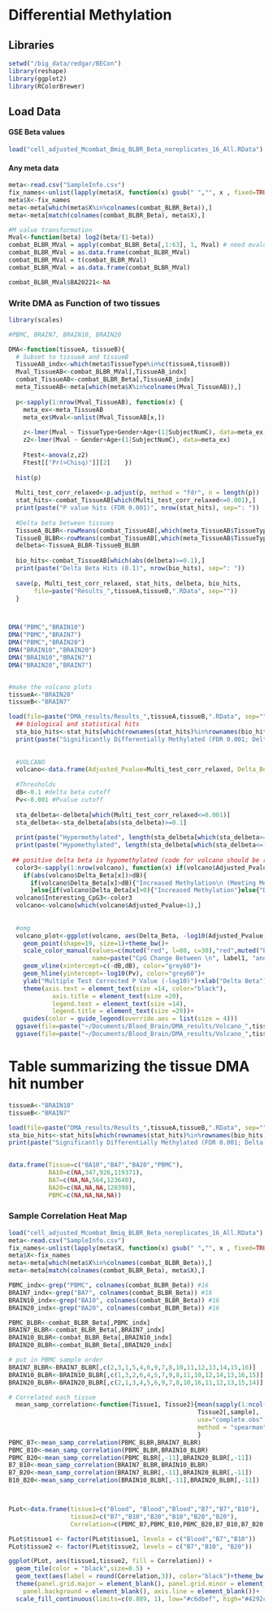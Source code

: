 Differential Methylation
========================================================

## Libraries
```r
setwd("/big_data/redgar/BECon")
library(reshape)
library(ggplot2)
library(RColorBrewer)
```

## Load Data
#### GSE Beta values
```r
load("cell_adjusted_Mcombat_Bmiq_BLBR_Beta_noreplicates_16_All.RData") #441198     64
```

#### Any meta data
```r
meta<-read.csv("SampleInfo.csv")
fix_names<-unlist(lapply(meta$X, function(x) gsub(" ","", x , fixed=TRUE)))
meta$X<-fix_names
meta<-meta[which(meta$X%in%colnames(combat_BLBR_Beta)),]
meta<-meta[match(colnames(combat_BLBR_Beta), meta$X),]

#M value transformation
Mval<-function(beta) log2(beta/(1-beta))
combat_BLBR_MVal = apply(combat_BLBR_Beta[,1:63], 1, Mval) # need mvalues for combat (but rm BA20221 for now cause all NA)
combat_BLBR_MVal = as.data.frame(combat_BLBR_MVal)
combat_BLBR_MVal = t(combat_BLBR_MVal)
combat_BLBR_MVal = as.data.frame(combat_BLBR_MVal)

combat_BLBR_MVal$BA20221<-NA

```



### Write DMA as Function of two tissues
```r
library(scales)

#PBMC, BRAIN7, BRAIN10, BRAIN20

DMA<-function(tissueA, tissueB){
  # Subset to tissueA and tissueB
  TissueAB_indx<-which(meta$TissueType%in%c(tissueA,tissueB))
  Mval_TissueAB<-combat_BLBR_MVal[,TissueAB_indx]
  combat_TissueAB<-combat_BLBR_Beta[,TissueAB_indx]
  meta_TissueAB<-meta[which(meta$X%in%colnames(Mval_TissueAB)),]
  
  p<-sapply(1:nrow(Mval_TissueAB), function(x) {
    meta_ex<-meta_TissueAB
    meta_ex$Mval<-unlist(Mval_TissueAB[x,])
    
    z<-lmer(Mval ~ TissueType+Gender+Age+(1|SubjectNumC), data=meta_ex)
    z2<-lmer(Mval ~ Gender+Age+(1|SubjectNumC), data=meta_ex)
    
    Ftest<-anova(z,z2)
    Ftest[["Pr(>Chisq)"]][2]    })
  
  hist(p)
  
  Multi_test_corr_relaxed<-p.adjust(p, method = "fdr", n = length(p))
  stat_hits<-combat_TissueAB[which(Multi_test_corr_relaxed<=0.001),] 
  print(paste("P value hits (FDR 0.001)", nrow(stat_hits), sep=": "))
  
  #Delta beta between tissues
  TissueA_BLBR<-rowMeans(combat_TissueAB[,which(meta_TissueAB$TissueType==tissueA)], na.rm=T)
  TissueB_BLBR<-rowMeans(combat_TissueAB[,which(meta_TissueAB$TissueType==tissueB)], na.rm=T)
  delbeta<-TissueA_BLBR-TissueB_BLBR
  
  bio_hits<-combat_TissueAB[which(abs(delbeta)>=0.1),] 
  print(paste("Delta Beta Hits (0.1)", nrow(bio_hits), sep=": "))
  
  save(p, Multi_test_corr_relaxed, stat_hits, delbeta, bio_hits, 
       file=paste("Results_",tissueA,tissueB,".RData", sep=""))
  }



DMA("PBMC","BRAIN10")
DMA("PBMC","BRAIN7")
DMA("PBMC","BRAIN20")
DMA("BRAIN10","BRAIN20")
DMA("BRAIN10","BRAIN7")
DMA("BRAIN20","BRAIN7")


#make the volcano plots
tissueA<-"BRAIN20"
tissueB<-"BRAIN7"

load(file=paste("DMA_results/Results_",tissueA,tissueB,".RData", sep=""))
  ## biological and statistical hits
  sta_bio_hits<-stat_hits[which(rownames(stat_hits)%in%rownames(bio_hits)),]
  print(paste("Significantly Differentially Methylated (FDR 0.001; Delta Beta 0.1)", nrow(sta_bio_hits), sep=": "))
  
  
  #VOLCANO
  volcano<-data.frame(Adjusted_Pvalue=Multi_test_corr_relaxed, Delta_Beta=delbeta)
  
  #Thresholds 
  dB<-0.1 #delta beta cutoff
  Pv<-0.001 #Pvalue cutoff
  
  sta_delbeta<-delbeta[which(Multi_test_corr_relaxed<=0.001)] 
  sta_delbeta<-sta_delbeta[abs(sta_delbeta)>=0.1]
  
  print(paste("Hypermethylated", length(sta_delbeta[which(sta_delbeta>=dB)]), sep=": "))
  print(paste("Hypomethylated", length(sta_delbeta[which(sta_delbeta<=(-dB))]) , sep=": "))
  
 ## positive delta beta is hypomethylated (code for volcano should be right now, should colors change?)
  color3<-sapply(1:nrow(volcano), function(x) if(volcano$Adjusted_Pvalue[x]<=Pv){
    if(abs(volcano$Delta_Beta[x])>dB){
      if(volcano$Delta_Beta[x]>dB){"Increased Methylation\n (Meeting Mean DNAm \nDifference Threshold)"}else{"Decreased Methylation\n (Meeting Mean DNAm \nDifference Threshold)"}
      }else{if(volcano$Delta_Beta[x]>0){"Increased Methylation"}else{"Decreased Methylation"}}}else{"Not Significantly Different"})
  volcano$Interesting_CpG3<-color3
  volcano<-volcano[which(volcano$Adjusted_Pvalue<1),]
  
  
  #omg
  volcano_plot<-ggplot(volcano, aes(Delta_Beta, -log10(Adjusted_Pvalue), color=Interesting_CpG3))+
    geom_point(shape=19, size=1)+theme_bw()+
    scale_color_manual(values=c(muted("red", l=80, c=30),"red",muted("blue", l=70, c=40),"blue","grey"),
                       name=paste("CpG Change Between \n", label1, "and", label2, sep=" "))+
    geom_vline(xintercept=c(-dB,dB), color="grey60")+
    geom_hline(yintercept=-log10(Pv), color="grey60")+
    ylab("Multiple Test Corrected P Value (-log10)")+xlab("Delta Beta")+xlim(-1, 1)+
    theme(axis.text = element_text(size =14, color="black"),
            axis.title = element_text(size =20),
            legend.text = element_text(size =14),
            legend.title = element_text(size =20))+ 
    guides(color = guide_legend(override.aes = list(size = 4)))
  ggsave(file=paste("~/Documents/Blood_Brain/DMA_results/Volcano_",tissueA,tissueB,".pdf", sep=""), plot=volcano_plot)
  ggsave(file=paste("~/Documents/Blood_Brain/DMA_results/Volcano_",tissueA,tissueB,".jpeg", sep=""), plot=volcano_plot)
```

# Table summarizing the tissue DMA hit number
```r
tissueA<-"BRAIN10"
tissueB<-"BRAIN7"

load(file=paste("DMA_results/Results_",tissueA,tissueB,".RData", sep=""))
sta_bio_hits<-stat_hits[which(rownames(stat_hits)%in%rownames(bio_hits)),]
print(paste("Significantly Differentially Methylated (FDR 0.001; Delta Beta 0.1)", nrow(sta_bio_hits), sep=": "))
  

data.frame(Tissue=c("BA10","BA7","BA20","PBMC"),
           BA10=c(NA,347,926,119371),
           BA7=c(NA,NA,564,123640),
           BA20=c(NA,NA,NA,120398),
           PBMC=c(NA,NA,NA,NA))

```







### Sample Correlation Heat Map
```r
load("cell_adjusted_Mcombat_Bmiq_BLBR_Beta_noreplicates_16_All.RData") #441198     64
meta<-read.csv("SampleInfo.csv")
fix_names<-unlist(lapply(meta$X, function(x) gsub(" ","", x , fixed=TRUE)))
meta$X<-fix_names
meta<-meta[which(meta$X%in%colnames(combat_BLBR_Beta)),]
meta<-meta[match(colnames(combat_BLBR_Beta), meta$X),]

PBMC_indx<-grep("PBMC", colnames(combat_BLBR_Beta)) #16
BRAIN7_indx<-grep("BA7", colnames(combat_BLBR_Beta)) #16 
BRAIN10_indx<-grep("BA10", colnames(combat_BLBR_Beta)) #16 
BRAIN20_indx<-grep("BA20", colnames(combat_BLBR_Beta)) #16 

PBMC_BLBR<-combat_BLBR_Beta[,PBMC_indx]
BRAIN7_BLBR<-combat_BLBR_Beta[,BRAIN7_indx]
BRAIN10_BLBR<-combat_BLBR_Beta[,BRAIN10_indx]
BRAIN20_BLBR<-combat_BLBR_Beta[,BRAIN20_indx]

# put in PBMC sample order
BRAIN7_BLBR<-BRAIN7_BLBR[,c(2,3,1,5,4,6,9,7,8,10,11,12,13,14,15,16)]
BRAIN10_BLBR<-BRAIN10_BLBR[,c(1,3,2,6,4,5,7,9,8,11,10,12,14,13,16,15)]
BRAIN20_BLBR<-BRAIN20_BLBR[,c(2,1,3,4,5,6,9,7,8,10,16,11,12,13,15,14)]

# Correlated each tissue
  mean_samp_correlation<-function(Tissue1, Tissue2){mean(sapply(1:ncol(Tissue1), function(sample)cor(Tissue1[,sample], 
                                                    Tissue2[,sample], 
                                                    use="complete.obs", 
                                                    method = "spearman")))# mean cor of samples br7 and blood
                                                    }
PBMC_B7<-mean_samp_correlation(PBMC_BLBR,BRAIN7_BLBR)
PBMC_B10<-mean_samp_correlation(PBMC_BLBR,BRAIN10_BLBR)
PBMC_B20<-mean_samp_correlation(PBMC_BLBR[,-11],BRAIN20_BLBR[,-11])
B7_B10<-mean_samp_correlation(BRAIN7_BLBR,BRAIN10_BLBR)
B7_B20<-mean_samp_correlation(BRAIN7_BLBR[,-11],BRAIN20_BLBR[,-11])
B10_B20<-mean_samp_correlation(BRAIN10_BLBR[,-11],BRAIN20_BLBR[,-11])



PLot<-data.frame(tissue1=c("Blood", "Blood","Blood","B7","B7","B10"),
                 tissue2=c("B7","B10","B20","B10","B20","B20"),
                 Correlation=c(PBMC_B7,PBMC_B10,PBMC_B20,B7_B10,B7_B20,B10_B20))

PLot$tissue1 <- factor(PLot$tissue1, levels = c("Blood","B7","B10"))
PLot$tissue2 <- factor(PLot$tissue2, levels = c("B7","B10", "B20"))

ggplot(PLot, aes(tissue1,tissue2, fill = Correlation)) +
  geom_tile(color = "black",size=0.5) +
  geom_text(aes(label = round(Correlation,3)), color="black")+theme_bw()+
  theme(panel.grid.major = element_blank(), panel.grid.minor = element_blank(), 
    panel.background = element_blank(), axis.line = element_blank())+
  scale_fill_continuous(limits=c(0.889, 1), low="#c6dbef", high="#4292c6")


```

